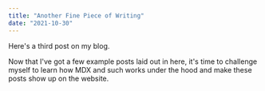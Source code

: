```yaml
---
title: "Another Fine Piece of Writing"
date: "2021-10-30"
---
```


Here's a third post on my blog.

Now that I've got a few example posts laid out in here, it's time to challenge myself to learn how MDX and such works under the hood and make these posts show up on the website.
